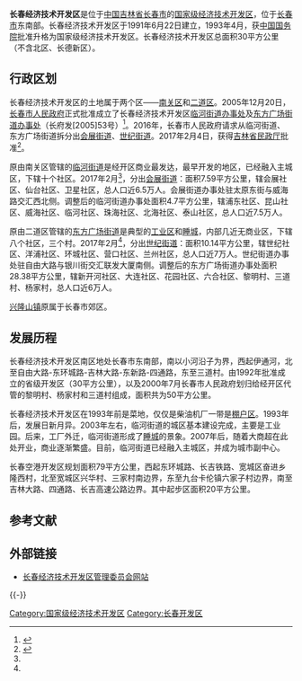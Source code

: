 {{Infobox China County
| county = 长春经济技术开发区
| usedname = 
| nameorigin = 
| Photo = 
| Photoname = 
| map = 
| map_caption = 
| Pinyin = Cháng Chūn Jīng Jì Jì Shù Kāi Fā Qū
| Belong = [[中国|中国]][[吉林省|吉林省]][[长春市|长春市]]
| Types = 开发区
| admincode =  
| founded = 1993年4月
| seat = 
| officerTitle = 
| officer = 
| officerTitle2 = 
| officer2 = 
| division = 
| town = 
| township = 
| subdistrict = 
| dialect = 东北官话
| post code = 
| phone code = 0431
| coordinate = 
| area = 30平方千米
| area land = 
| area water = 
| census yr = 
| pop = 25万人
| density =  
| GDP = 
| GDP_as_of = 
| GDPPC = 
| carlicense = 吉A
| web = www.cetdz.gov.cn
| web_title = 长春经济技术开发区管委会网站
}}
'''长春经济技术开发区'''是位于[[中华人民共和国|中国]][[吉林省|吉林省]][[长春市|长春市]]的[[国家级经济技术开发区|国家级经济技术开发区]]，位于[[长春市|长春市]]东南部。长春经济技术开发区于1991年6月22日建立，1993年4月，获[[中华人民共和国国务院|中国国务院]]批准升格为国家级经济技术开发区。长春经济技术开发区总面积30平方公里（不含北区、长德新区）。

==行政区划==

长春经济技术开发区的土地属于两个区——[[南关区|南关区]]和[[二道区|二道区]]。2005年12月20日，[[长春市人民政府|长春市人民政府]]正式批准成立了长春经济技术开发区[[临河街道|临河街道办事处]]及[[东方广场街道|东方广场街道办事处]]（长府发[2005]53号）<ref>{{Cite web |url=http://www.changchun.gov.cn/zw/zfwj/szfwj_108293/201612/t20161210_193484.html |title=长春市人民政府关于成立临河、东方广场街道办事处的通知 |accessdate=2018-06-07 |author= |date=2006-01-09 |work=编辑：乔砚 |publisher=长春市人民政府网站 |language=Zh-hans |archive-url=https://web.archive.org/web/20180612141959/http://www.changchun.gov.cn/zw/zfwj/szfwj_108293/201612/t20161210_193484.html |archive-date=2018-06-12 |dead-url=yes }}</ref>。2016年，长春市人民政府请求从临河街道、东方广场街道拆分出[[会展街道|会展街道]]、[[世纪街道|世纪街道]]。2017年2月4日，获得[[吉林省民政厅|吉林省民政厅]]批准<ref name="a1">{{Cite web |url=http://mzt.jl.gov.cn/xxgk_2643/zcwj/qhdm/201702/t20170228_2595856.html |title=吉林省民政厅关于设立长春市南关区会展街道办事处和二道区世纪街道办事处的批复 |accessdate=2018-06-07 |author= |date=2017-02-28 |work= |publisher=吉林省民政厅网站 |language=Zh-hans |archive-url=https://web.archive.org/web/20180612143450/http://mzt.jl.gov.cn/xxgk_2643/zcwj/qhdm/201702/t20170228_2595856.html |archive-date=2018-06-12 |dead-url=yes }}</ref>。

原由南关区管辖的[[临河街道|临河街道]]是经开区商业最发达，最早开发的地区，已经融入主城区，下辖十个社区。2017年2月<ref name="a1"/>，分出[[会展街道|会展街道]]：面积7.59平方公里，辖会展社区、仙台社区、卫星社区，总人口近6.5万人。会展街道办事处驻太原东街与威海路交汇西北侧。调整后的临河街道办事处面积4.7平方公里，辖浦东社区、昆山社区、威海社区、临河社区、珠海社区、北海社区、泰山社区，总人口近7.5万人。

原由二道区管辖的[[东方广场街道|东方广场街道]]是典型的[[工业区|工业区]]和[[睡城|睡城]]，内部几近无商业区，下辖八个社区，三个村。2017年2月<ref name="a1"/>，分出[[世纪街道|世纪街道]]：面积10.14平方公里，辖世纪社区、洋浦社区、环城社区、营口社区、兰州社区，总人口近7万人。世纪街道办事处驻自由大路与银川街交汇联发大厦南侧。调整后的东方广场街道办事处面积28.38平方公里，辖新开河社区、大连社区、花园社区、六合社区、黎明村、三道村、杨家村，总人口近6万人。

[[兴隆山镇_(长春市)|兴隆山镇]]原属于长春市郊区。

==发展历程==
长春经济技术开发区南区地处长春市东南部，南以小河沿子为界，西起伊通河，北至自由大路-东环城路-吉林大路-东新路-四通路，东至三道村。由1992年批准成立的省级开发区（30平方公里），以及2000年7月长春市人民政府划归给经开区代管的黎明村、杨家村和三道村组成，面积共为50平方公里。

长春经济技术开发区在1993年前是菜地，仅仅是柴油机厂一带是[[棚户区|棚户区]]。1993年后，发展日新月异。2003年左右，临河街道的城区基本建设完成，主要是工业园。后来，工厂外迁，临河街道形成了[[睡城|睡城]]的景象。2007年后，随着大商超在此处开业，商业逐渐繁盛。目前，临河街道已经融入主城区，并成为城市副中心。

长春空港开发区规划面积79平方公里，西起东环城路、长吉铁路、宽城区奋进乡隆西村，北至宽城区兴华村、三家村南边界，东至九台卡伦镇六家子村边界，南至吉林大路、四通路、长吉高速公路边界。其中起步区面积20平方公里。

==参考文献==
{{Reflist}}

== 外部链接 ==
*[https://web.archive.org/web/20180612141538/http://www.cetdz.gov.cn/index.jsp 长春经济技术开发区管理委员会网站]

{{-}}
{{长春市行政区划}}
{{国家级经济技术开发区}}
[[Category:国家级经济技术开发区|Category:国家级经济技术开发区]]
[[Category:长春开发区|Category:长春开发区]]